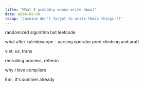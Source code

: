```yaml
---
title: 'What I probably wanna write about'
date: 8888-08-08
recap: "Jasmine don't forget to write these things!!!"
---
```


randomized algorithm but leetcode

what after kaleidoscope - parsing operator pred climbing and pratt

viet, us, trans

recruiting process, referrin

why i love compilers

Emi, it's summer already